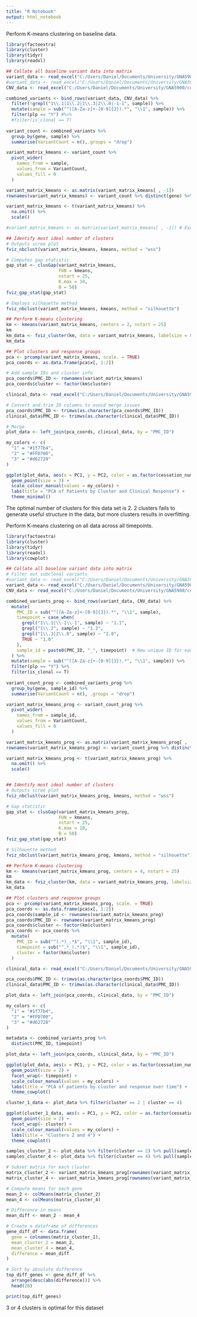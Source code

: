 ---
title: "R Notebook"
output: html_notebook
---

Perform K-means clustering on baseline data.

```{r}
library(factoextra)
library(cluster)
library(tidyr)
library(readxl)

## Collate all baseline variant data into matrix
variant_data <- read_excel("C:/Users/Daniel/Documents/University/GNA5900/combined_variants.xlsx")
#variant_data <- read_excel("C:/Users/Daniel/Documents/University/GNA5900/clonal_variants.xlsx")
CNV_data <- read_excel("C:/Users/Daniel/Documents/University/GNA5900/combined_cnvs.xlsx")

combined_variants <- bind_rows(variant_data, CNV_data) %>%
  filter(!grepl("1\\.1|1\\.2|1\\.3|2\\.0|-1-1", sample)) %>%
  mutate(sample = sub("^([A-Za-z]+-[0-9]{3}).*", "\\1", sample)) %>%
  filter(plp == "Y") #%>%
  #filter(is_clonal == T)
  
variant_count <- combined_variants %>%
  group_by(gene, sample) %>%
  summarise(VariantCount = n(),.groups = "drop")

variant_matrix_kmeans <- variant_count %>%
  pivot_wider(
    names_from = sample,
    values_from = VariantCount,
    values_fill = 0
  )

variant_matrix_kmeans <- as.matrix(variant_matrix_kmeans[ , -1])
rownames(variant_matrix_kmeans) <- variant_count %>% distinct(gene) %>% pull(gene)

variant_matrix_kmeans <- t(variant_matrix_kmeans) %>%
  na.omit() %>%
  scale()

#variant_matrix_kmeans <- as.matrix(variant_matrix_kmeans[ , -1]) # Exclude column of gene names

## Identify most ideal number of clusters
# Outputs scree plot
fviz_nbclust(variant_matrix_kmeans, kmeans, method = "wss")

# Computes gap statistic
gap_stat <- clusGap(variant_matrix_kmeans,
                    FUN = kmeans,
                    nstart = 25,
                    K.max = 10,
                    B = 50)
fviz_gap_stat(gap_stat)

# Employs silhouette method
fviz_nbclust(variant_matrix_kmeans, kmeans, method = "silhouette")

## Perform K-means clustering
km <- kmeans(variant_matrix_kmeans, centers = 2, nstart = 25)
km
km_data <- fviz_cluster(km, data = variant_matrix_kmeans, labelsize = 0, return.data = TRUE)
km_data

## Plot clusters and response groups
pca <- prcomp(variant_matrix_kmeans, scale. = TRUE)
pca_coords <- as.data.frame(pca$x[, 1:2])

# Add sample IDs and cluster info
pca_coords$PMC_ID <- rownames(variant_matrix_kmeans)
pca_coords$cluster <- factor(km$cluster)

clinical_data <- read_excel("C:/Users/Daniel/Documents/University/GNA5900/patient_list.xlsx", sheet = 1)

# Convert and trim ID columns to avoid merge issues
pca_coords$PMC_ID <- trimws(as.character(pca_coords$PMC_ID))
clinical_data$PMC_ID <- trimws(as.character(clinical_data$PMC_ID))

# Merge
plot_data <- left_join(pca_coords, clinical_data, by = "PMC_ID")

my_colors <- c(
  "1" = "#1f77b4",
  "2" = "#FFD700",
  "3" = "#d62728"
)

ggplot(plot_data, aes(x = PC1, y = PC2, color = as.factor(cessation_number), shape = cluster)) +
  geom_point(size = 3) +
  scale_colour_manual(values = my_colors) +
  labs(title = "PCA of Patients by Cluster and Clinical Response") +
  theme_minimal()
```

The optimal number of clusters for this data set is 2. 2 clusters fails to generate useful structure in the data, but more clusters results in overfitting.


Perform K-means clustering on all data across all timepoints.

```{r}
library(factoextra)
library(cluster)
library(tidyr)
library(readxl)
library(cowplot)

## Collate all baseline variant data into matrix
# Filter out subclonal variants
#variant_data <- read_excel("C:/Users/Daniel/Documents/University/GNA5900/combined_variants.xlsx")
variant_data <- read_excel("C:/Users/Daniel/Documents/University/GNA5900/clonal_variants.xlsx")
CNV_data <- read_excel("C:/Users/Daniel/Documents/University/GNA5900/combined_cnvs.xlsx")

combined_variants_prog <- bind_rows(variant_data, CNV_data) %>%
  mutate(
    PMC_ID = sub("^([A-Za-z]+-[0-9]{3}).*", "\\1", sample),
    timepoint = case_when(
      grepl("1\\.1|\\-1\\-1", sample) ~ "1.1",
      grepl("1\\.2", sample) ~ "1.2",
      grepl("1\\.3|2\\.0", sample) ~ "2.0",
      TRUE ~ "1.0"
    ),
    sample_id = paste0(PMC_ID, "_", timepoint)  # New unique ID for each sample+timepoint
  ) %>%
  mutate(sample = sub("^([A-Za-z]+-[0-9]{3}).*", "\\1", sample)) %>%
  filter(plp == "Y") %>%
  filter(is_clonal == T)
  
variant_count_prog <- combined_variants_prog %>%
  group_by(gene, sample_id) %>%
  summarise(VariantCount = n(), .groups = "drop")

variant_matrix_kmeans_prog <- variant_count_prog %>%
  pivot_wider(
    names_from = sample_id,
    values_from = VariantCount,
    values_fill = 0
  )

variant_matrix_kmeans_prog <- as.matrix(variant_matrix_kmeans_prog[ , -1])
rownames(variant_matrix_kmeans_prog) <- variant_count_prog %>% distinct(gene) %>% pull(gene)

variant_matrix_kmeans_prog <- t(variant_matrix_kmeans_prog) %>%
  na.omit() %>%
  scale()


## Identify most ideal number of clusters
# Outputs scree plot
fviz_nbclust(variant_matrix_kmeans_prog, kmeans, method = "wss")

# Gap statistic
gap_stat <- clusGap(variant_matrix_kmeans_prog,
                    FUN = kmeans,
                    nstart = 25,
                    K.max = 10,
                    B = 50)
fviz_gap_stat(gap_stat)

# Silhouette method
fviz_nbclust(variant_matrix_kmeans_prog, kmeans, method = "silhouette")

## Perform K-means clustering
km <- kmeans(variant_matrix_kmeans_prog, centers = 4, nstart = 25)
km
km_data <- fviz_cluster(km, data = variant_matrix_kmeans_prog, labelsize = 0, return.data = TRUE)
km_data

## Plot clusters and response groups
pca <- prcomp(variant_matrix_kmeans_prog, scale. = TRUE)
pca_coords <- as.data.frame(pca$x[, 1:2])
pca_coords$sample_id <- rownames(variant_matrix_kmeans_prog)
pca_coords$PMC_ID <- rownames(variant_matrix_kmeans_prog)
pca_coords$cluster <- factor(km$cluster)
pca_coords <- pca_coords %>%
  mutate(
    PMC_ID = sub("^(.*)_.*$", "\\1", sample_id),
    timepoint = sub("^.*_(.*)$", "\\1", sample_id),
    cluster = factor(km$cluster)
  )

clinical_data <- read_excel("C:/Users/Daniel/Documents/University/GNA5900/patient_list.xlsx", sheet = 1)

pca_coords$PMC_ID <- trimws(as.character(pca_coords$PMC_ID))
clinical_data$PMC_ID <- trimws(as.character(clinical_data$PMC_ID))

plot_data <- left_join(pca_coords, clinical_data, by = "PMC_ID")

my_colors <- c(
  "1" = "#1f77b4",
  "2" = "#FFD700",
  "3" = "#d62728"
)

metadata <- combined_variants_prog %>%
  distinct(PMC_ID, timepoint)

plot_data <- left_join(pca_coords, clinical_data, by = "PMC_ID")

ggplot(plot_data, aes(x = PC1, y = PC2, color = as.factor(cessation_number), shape = cluster)) +
  geom_point(size = 2) +
  facet_wrap(~ timepoint) +
  scale_colour_manual(values = my_colors) +
  labs(title = "PCA of patients by cluster and response over time") +
  theme_cowplot()
```

```{r}
cluster_1_data <- plot_data %>% filter(cluster == 2 | cluster == 4)

ggplot(cluster_1_data, aes(x = PC1, y = PC2, color = as.factor(cessation_number))) +
  geom_point(size = 2) +
  facet_wrap(~ cluster) +
  scale_colour_manual(values = my_colors) +
  labs(title = "Clusters 2 and 4") +
  theme_cowplot()

samples_cluster_2 <- plot_data %>% filter(cluster == 2) %>% pull(sample_id)
samples_cluster_4 <- plot_data %>% filter(cluster == 4) %>% pull(sample_id)

# Subset matrix for each cluster
matrix_cluster_2 <- variant_matrix_kmeans_prog[rownames(variant_matrix_kmeans_prog) %in% samples_cluster_2, ]
matrix_cluster_4 <- variant_matrix_kmeans_prog[rownames(variant_matrix_kmeans_prog) %in% samples_cluster_4, ]

# Compute means for each gene
mean_2 <- colMeans(matrix_cluster_2)
mean_4 <- colMeans(matrix_cluster_4)

# Difference in means
mean_diff <- mean_2 - mean_4

# Create a dataframe of differences
gene_diff_df <- data.frame(
  gene = colnames(matrix_cluster_1),
  mean_cluster_2 = mean_2,
  mean_cluster_4 = mean_4,
  difference = mean_diff
)

# Sort by absolute difference
top_diff_genes <- gene_diff_df %>%
  arrange(desc(abs(difference))) %>%
  head(20)

print(top_diff_genes)
```

3 or 4 clusters is optimal for this dataset
